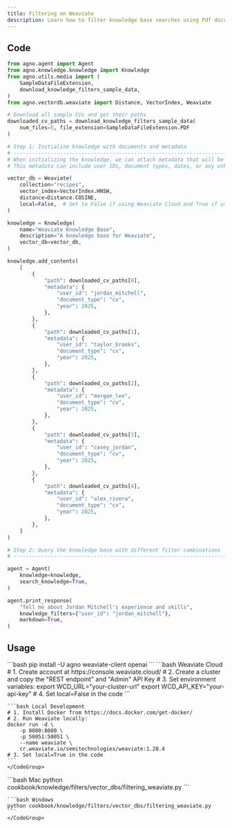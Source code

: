 ```yaml
---
title: Filtering on Weaviate
description: Learn how to filter knowledge base searches using Pdf documents with user-specific metadata in Weaviate.
---
```


## Code

```python
from agno.agent import Agent
from agno.knowledge.knowledge import Knowledge
from agno.utils.media import (
    SampleDataFileExtension,
    download_knowledge_filters_sample_data,
)
from agno.vectordb.weaviate import Distance, VectorIndex, Weaviate

# Download all sample CVs and get their paths
downloaded_cv_paths = download_knowledge_filters_sample_data(
    num_files=5, file_extension=SampleDataFileExtension.PDF
)

# Step 1: Initialize knowledge with documents and metadata
# ------------------------------------------------------------------------------
# When initializing the knowledge, we can attach metadata that will be used for filtering
# This metadata can include user IDs, document types, dates, or any other attributes

vector_db = Weaviate(
    collection="recipes",
    vector_index=VectorIndex.HNSW,
    distance=Distance.COSINE,
    local=False,  # Set to False if using Weaviate Cloud and True if using local instance
)

knowledge = Knowledge(
    name="Weaviate Knowledge Base",
    description="A knowledge base for Weaviate",
    vector_db=vector_db,
)

knowledge.add_contents(
    [
        {
            "path": downloaded_cv_paths[0],
            "metadata": {
                "user_id": "jordan_mitchell",
                "document_type": "cv",
                "year": 2025,
            },
        },
        {
            "path": downloaded_cv_paths[1],
            "metadata": {
                "user_id": "taylor_brooks",
                "document_type": "cv",
                "year": 2025,
            },
        },
        {
            "path": downloaded_cv_paths[2],
            "metadata": {
                "user_id": "morgan_lee",
                "document_type": "cv",
                "year": 2025,
            },
        },
        {
            "path": downloaded_cv_paths[3],
            "metadata": {
                "user_id": "casey_jordan",
                "document_type": "cv",
                "year": 2025,
            },
        },
        {
            "path": downloaded_cv_paths[4],
            "metadata": {
                "user_id": "alex_rivera",
                "document_type": "cv",
                "year": 2025,
            },
        },
    ]
)

# Step 2: Query the knowledge base with different filter combinations
# ------------------------------------------------------------------------------

agent = Agent(
    knowledge=knowledge,
    search_knowledge=True,
)

agent.print_response(
    "Tell me about Jordan Mitchell's experience and skills",
    knowledge_filters={"user_id": "jordan_mitchell"},
    markdown=True,
)

```

## Usage

<Steps>
  <Step title="Install libraries">
    ```bash
    pip install -U agno weaviate-client openai
    ```
  </Step>

  <Step title="Setup Weaviate">
    <CodeGroup>
    ```bash Weaviate Cloud
    # 1. Create account at https://console.weaviate.cloud/
    # 2. Create a cluster and copy the "REST endpoint" and "Admin" API Key
    # 3. Set environment variables:
    export WCD_URL="your-cluster-url" 
    export WCD_API_KEY="your-api-key"
    # 4. Set local=False in the code
    ```

    ```bash Local Development
    # 1. Install Docker from https://docs.docker.com/get-docker/
    # 2. Run Weaviate locally:
    docker run -d \
        -p 8080:8080 \
        -p 50051:50051 \
        --name weaviate \
        cr.weaviate.io/semitechnologies/weaviate:1.28.4
    # 3. Set local=True in the code
    ```
    </CodeGroup>
  </Step>
  <Step title="Run the example">
    <CodeGroup>
    ```bash Mac
    python cookbook/knowledge/filters/vector_dbs/filtering_weaviate.py
    ```

    ```bash Windows
    python cookbook/knowledge/filters/vector_dbs/filtering_weaviate.py
    ```
    </CodeGroup>
  </Step>
</Steps>